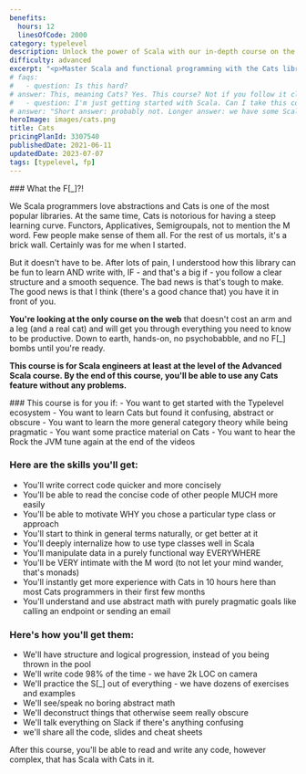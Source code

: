 ```yaml
---
benefits:
  hours: 12
  linesOfCode: 2000
category: typelevel
description: Unlock the power of Scala with our in-depth course on the Cats library. Gain expertise in functional programming by writing high-level, effective code with practical lessons and hands-on experience. Perfect for developers looking to enhance their Scala skills with one of the most widely used libraries in functional programming.
difficulty: advanced
excerpt: "<p>Master Scala and functional programming with the Cats library: Learn to write high-level, grounded code using one of the most popular libraries in the functional programming ecosystem</p>"
# faqs:
#   - question: Is this hard?
# answer: This, meaning Cats? Yes. This course? Not if you follow it closely and doing all the exercises. I've designed this as a smooth learning curve.
#   - question: I'm just getting started with Scala. Can I take this course?
# answer: "Short answer: probably not. Longer answer: we have some Scala starter code at the beginning of the course, but that's really not a replacement for the kind of experience we need in this course. We really need you to be comfortable with advanced language constructs - Cats is difficult enough as it is."
heroImage: images/cats.png
title: Cats
pricingPlanId: 3307540
publishedDate: 2021-06-11
updatedDate: 2023-07-07
tags: [typelevel, fp]
---
```



<CourseLayout>
<Fragment slot="goal">
### What the F[_]?!

We Scala programmers love abstractions and Cats is one of the most popular libraries. At the same time, Cats is notorious for having a steep learning curve. Functors, Applicatives, Semigroupals, not to mention the M word. Few people make sense of them all. For the rest of us mortals, it's a brick wall. Certainly was for me when I started.

But it doesn't have to be. After lots of pain, I understood how this library can be fun to learn AND write with, IF - and that's a big if - you follow a clear structure and a smooth sequence. The bad news is that's tough to make. The good news is that I think (there's a good chance that) you have it in front of you.

**You're looking at the only course on the web** that doesn't cost an arm and a leg (and a real cat) and will get you through everything you need to know to be productive. Down to earth, hands-on, no psychobabble, and no F[_] bombs until you're ready.

**This course is for Scala engineers at least at the level of the Advanced Scala course. By the end of this course, you'll be able to use any Cats feature without any problems.**

</Fragment>
<Fragment slot="skills">
### This course is for you if:
- You want to get started with the Typelevel ecosystem
- You want to learn Cats but found it confusing, abstract or obscure
- You want to learn the more general category theory while being pragmatic
- You want some practice material on Cats
- You want to hear the Rock the JVM tune again at the end of the videos

### Here are the skills you'll get:

- You'll write correct code quicker and more concisely
- You'll be able to read the concise code of other people MUCH more easily
- You'll be able to motivate WHY you chose a particular type class or approach
- You'll start to think in general terms naturally, or get better at it
- You'll deeply internalize how to use type classes well in Scala
- You'll manipulate data in a purely functional way EVERYWHERE
- You'll be VERY intimate with the M word (to not let your mind wander, that's monads)
- You'll instantly get more experience with Cats in 10 hours here than most Cats programmers in their first few months
- You'll understand and use abstract math with purely pragmatic goals like calling an endpoint or sending an email

### Here's how you'll get them:

- We'll have structure and logical progression, instead of you being thrown in the pool
- We'll write code 98% of the time - we have 2k LOC on camera
- We'll practice the S[_] out of everything - we have dozens of exercises and examples
- We'll see/speak no boring abstract math
- We'll deconstruct things that otherwise seem really obscure
- We'll talk everything on Slack if there's anything confusing
- we'll share all the code, slides and cheat sheets

After this course, you'll be able to read and write any code, however complex, that has Scala with Cats in it.

</Fragment>
</CourseLayout>
